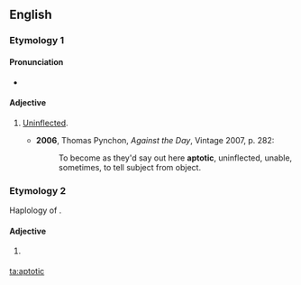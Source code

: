 ==English==

===Etymology 1===
{{suffix|aptote|ic|lang=en}}

====Pronunciation====
* {{IPA|/æpˈtɒtɪk/|lang=en}}

====Adjective====
{{en-adj}}

# {{context|grammar|linguistics|now|_|rare|lang=en}} [[uninflected|Uninflected]].
#* '''2006''', Thomas Pynchon, ''Against the Day'', Vintage 2007, p. 282:
#*: To become as they'd say out here '''aptotic''', uninflected, unable, sometimes, to tell subject from object.

===Etymology 2===
Haplology of {{term|apoptotic|lang=en}}.

====Adjective====
{{en-adj}}

# {{context|biology|rare|lang=en}} {{misspelling of|apoptotic|lang=en}}

[[ta:aptotic]]